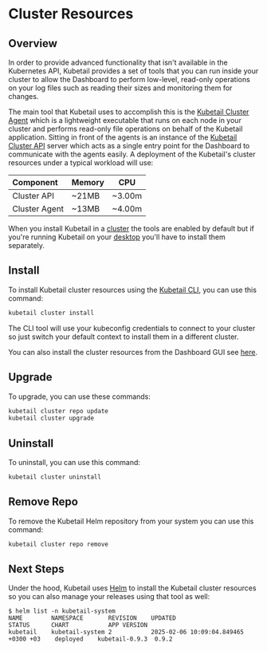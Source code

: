 # Cluster Resources

## Overview

In order to provide advanced functionality that isn't available in the Kubernetes API, Kubetail provides a set of tools that you can run inside your cluster to allow the Dashboard to perform low-level, read-only operations on your log files such as reading their sizes and monitoring them for changes. 

The main tool that Kubetail uses to accomplish this is the [Kubetail Cluster Agent](/docs/cluster-resources/cluster-agent) which is a lightweight executable that runs on each node in your cluster and performs read-only file operations on behalf of the Kubetail application. Sitting in front of the agents is an instance of the [Kubetail Cluster API](/docs/cluster-resources/cluster-api) server which acts as a single entry point for the Dashboard to communicate with the agents easily. A deployment of the Kubetail's cluster resources under a typical workload will use:

| Component     | Memory | CPU    |
| :------------ | ------ | ------ |
| Cluster API   | ~21MB  | ~3.00m |
| Cluster Agent | ~13MB  | ~4.00m |

When you install Kubetail in a [cluster](/docs/getting-started/cluster) the tools are enabled by default but if you're running Kubetail on your [desktop](/docs/getting-started/desktop) you'll have to install them separately.

## Install

To install Kubetail cluster resources using the [Kubetail CLI](/docs/cli), you can use this command:

```sh
kubetail cluster install
```

The CLI tool will use your kubeconfig credentials to connect to your cluster so just switch your default context to install them in a different cluster.

You can also install the cluster resources from the Dashboard GUI see [here](/docs/dashboard#advanced-features).


## Upgrade

To upgrade, you can use these commands:

```sh
kubetail cluster repo update
kubetail cluster upgrade
```

## Uninstall

To uninstall, you can use this command:

```sh
kubetail cluster uninstall
```

## Remove Repo

To remove the Kubetail Helm repository from your system you can use this command:

```sh
kubetail cluster repo remove
```

## Next Steps

Under the hood, Kubetail uses [Helm](https://helm.sh/) to install the Kubetail cluster resources so you can also manage your releases using that tool as well:

```console
$ helm list -n kubetail-system
NAME    	NAMESPACE      	REVISION	UPDATED                             	STATUS  	CHART         	APP VERSION
kubetail	kubetail-system	2       	2025-02-06 10:09:04.849465 +0300 +03	deployed	kubetail-0.9.3	0.9.2      
```
